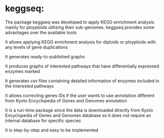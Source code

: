 # keggseq:
The package keggseq was developed to apply KEGG enrichment analysis 
    mainly for ployploids utilizing their sub-genomes. 
    keggseq provides some advantages over the available tools
    
It allows applying KEGG enrichment analysis for diploids 
    or ployploids with any levels of gene duplications
    
It generates ready-to-published graphs

It produces graphs of interested pathways that have 
    differentially expressed enzymes marked

It generates csv files containing detailed information of 
    enzymes included in the interested pathways

It allows correcting genes IDs if the user wants to use annotation 
    different from Kyoto Encyclopedia of Genes and Genomes annotation

It is a run-time package since the data is downloaded directly from 
    Kyoto Encyclopedia of Genes and Genomes database so 
    it does not require an internal database for specific species

It is step-by-step and easy to be implemented
